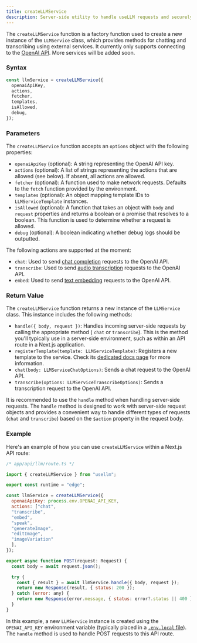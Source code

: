 ```yaml
---
title: createLLMService
description: Server-side utility to handle useLLM requests and securely connect to external APIs
---
```


The `createLLMService` function is a factory function used to create a new instance of the `LLMService` class,
which provides methods for chatting and transcribing using external services. It currently only supports connecting
to the [OpenAI API](https://platform.openai.com/docs/api-reference/chat). More services will be added soon.

### Syntax

```jsx
const llmService = createLLMService({
  openaiApiKey,
  actions,
  fetcher,
  templates,
  isAllowed,
  debug,
});
```

### Parameters

The `createLLMService` function accepts an `options` object with the following properties:

- `openaiApiKey` (optional): A string representing the OpenAI API key.
- `actions` (optional): A list of strings representing the actions that are allowed (see below). If absent, all actions are allowed.
- `fetcher` (optional): A function used to make network requests. Defaults to the `fetch` function provided by the environment.
- `templates` (optional): An object mapping template IDs to `LLMServiceTemplate` instances.
- `isAllowed` (optional): A function that takes an object with `body` and `request` properties and returns a boolean or a promise that resolves to a boolean. This function is used to determine whether a request is allowed.
- `debug` (optional): A boolean indicating whether debug logs should be outputted.

The following actions are supported at the moment:

- `chat`: Used to send [chat completion](https://platform.openai.com/docs/api-reference/chat/create) requests to the OpenAI API.
- `transcribe`: Used to send [audio transcription](https://platform.openai.com/docs/api-reference/audio/create) requests to the OpenAI API.
- `embed`: Used to send [text embedding](https://platform.openai.com/docs/api-reference/embeddings/create) requests to the OpenAI API.

### Return Value

The `createLLMService` function returns a new instance of the `LLMService` class. This instance includes the following methods:

- `handle({ body, request })`: Handles incoming server-side requests by calling the appropriate method (
  `chat` or `transcribe`). This is the method you'll typically use in a server-side
  environment, such as within an API route in a Next.js application.
- `registerTemplate(template: LLMServiceTemplate)`: Registers a new template to the service. Check its [dedicated docs page](/docs/api-reference/register-template) for more information.
- `chat(body: LLMServiceChatOptions)`: Sends a chat request to the OpenAI API.
- `transcribe(options: LLMServiceTranscribeOptions)`: Sends a transcription request to the OpenAI API.

It is recommended to use the `handle` method when handling server-side
requests. The `handle` method is designed to work with server-side request objects
and provides a convenient way to handle different types of requests (`chat` and `transcribe`)
based on the `$action` property in the request body.

### Example

Here's an example of how you can use `createLLMService` within a Next.js API route:

```jsx
/* app/api/llm/route.ts */

import { createLLMService } from "usellm";

export const runtime = "edge";

const llmService = createLLMService({
  openaiApiKey: process.env.OPENAI_API_KEY,
  actions: ["chat",
  "transcribe",
  "embed",
  "speak",
  "generateImage",
  "editImage",
  "imageVariation"
  ],
});

export async function POST(request: Request) {
  const body = await request.json();

  try {
    const { result } = await llmService.handle({ body, request });
    return new Response(result, { status: 200 });
  } catch (error: any) {
    return new Response(error.message, { status: error?.status || 400 });
  }
}
```

In this example, a new `LLMService` instance is created using the `OPENAI_API_KEY` environment variable (typically placed in
a [`.env.local` file](https://nextjs.org/docs/app/building-your-application/configuring/environment-variables)).
The `handle` method is used to handle POST requests to this API route.
